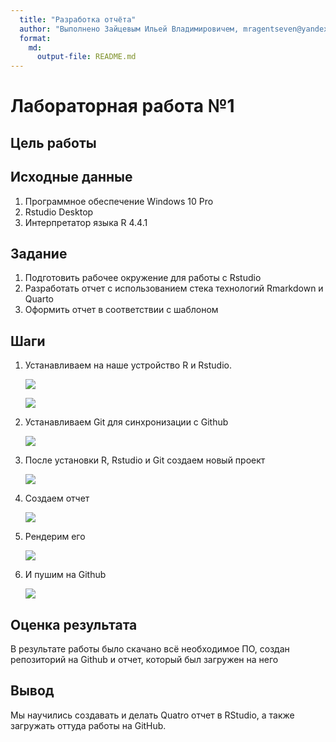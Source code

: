 ```yaml
---
  title: "Разработка отчёта"
  author: "Выполнено Зайцевым Ильей Владимировичем, mragentseven@yandex.ru"
  format: 
    md: 
      output-file: README.md
---
```


# Лабораторная работа №1

## Цель работы 

<!-- Развить практические навыки использования современного стека воспроизводимых исследований -->

## Исходные данные

  1. Программное обеспечение Windows 10 Pro
  2. Rstudio Desktop
  3. Интерпретатор языка R 4.4.1

## Задание

  1. Подготовить рабочее окружение для работы с Rstudio
  2. Разработать отчет с использованием стека технологий Rmarkdown и Quarto
  3. Оформить отчет в соответствии с шаблоном

## Шаги

 1. Устанавливаем на наше устройство R и Rstudio.

    ![](img/1.png)

    ![](img/2.png)

 2. Устанавливаем Git для синхронизации с Github

    ![](img/3.png)

 3. После установки R, Rstudio и Git создаем новый проект

    ![](img/4.png)

 4. Создаем отчет

    ![](img/5.png)

 5. Рендерим его

    ![](img/6.png)

 6. И пушим на Github

    ![](img/7.png)

## Оценка результата

В результате работы было скачано всё необходимое ПО, создан репозиторий на Github и отчет, который был загружен на него

## Вывод

Мы научились создавать и делать Quatro отчет в RStudio, а также загружать оттуда работы на GitHub.
